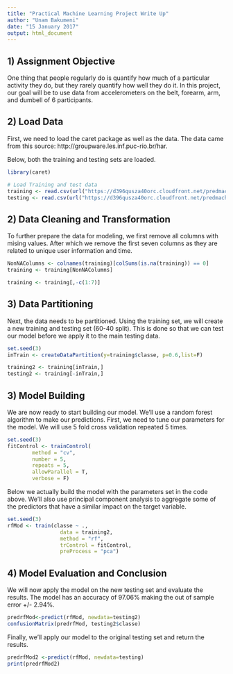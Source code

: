 ---
title: "Practical Machine Learning Project Write Up"
author: "Unam Bakumeni"
date: "15 January 2017"
output: html_document
---

## 1) Assignment Objective

One thing that people regularly do is quantify how much of a particular activity they do, but they rarely quantify how well they do it. In this project, our goal will be to use data from accelerometers on the belt, forearm, arm, and dumbell of 6 participants.

## 2) Load Data

First, we need to load the caret package as well as the data. The data came from this source: http://groupware.les.inf.puc-rio.br/har. 

Below, both the training and testing sets are loaded.

```{r message=FALSE, warning=FALSE}
library(caret)

# Load Training and test data
training <- read.csv(url("https://d396qusza40orc.cloudfront.net/predmachlearn/pml-training.csv"), na.strings=c("NA","#DIV/0!",""))
testing <- read.csv(url("https://d396qusza40orc.cloudfront.net/predmachlearn/pml-testing.csv"), na.strings=c("NA","#DIV/0!",""))

```

## 2) Data Cleaning and Transformation

To further prepare the data for modeling, we first remove all columns with mising values. After which we remove the first seven columns as they are related to unique user information and time.

```{r message=FALSE, warning=FALSE}

NonNAColumns <- colnames(training)[colSums(is.na(training)) == 0]
training <- training[NonNAColumns]

training <- training[,-c(1:7)]

```


## 3) Data Partitioning

Next, the data needs to be partitioned. Using the training set, we will create a new training and testing set (60-40 split). This is done so that we can test our model before we apply it to the main testing data.

```{r message=FALSE, warning=FALSE}

set.seed(3)
inTrain <- createDataPartition(y=training$classe, p=0.6,list=F)

training2 <- training[inTrain,] 
testing2 <- training[-inTrain,]

```

## 3) Model Building

We are now ready to start building our model. We'll use a random forest algorithm to make our predictions. First, we need to tune our parameters for the model. We will use 5 fold cross validation repeated 5 times. 

```{r message=FALSE, warning=FALSE}
set.seed(3)
fitControl <- trainControl(
        method = "cv",
        number = 5,
        repeats = 5,
        allowParallel = T, 
        verbose = F)

```

Below we actually build the model with the parameters set in the code above. We'll also use principal component analysis to aggregate some of the predictors that have a similar impact on the target variable.

```{r message=FALSE, warning=FALSE}

set.seed(3)
rfMod <- train(classe ~ ., 
                 data = training2,
                 method = "rf",
                 trControl = fitControl,
                 preProcess = "pca")
```

## 4) Model Evaluation and Conclusion

We will now apply the model on the new testing set and evaluate the results. The model has an accuracy of 97.06% making the out of sample error +/- 2.94%.

```{r message=FALSE, warning=FALSE}
predrfMod<-predict(rfMod, newdata=testing2)
confusionMatrix(predrfMod, testing2$classe)
```

Finally, we'll apply our model to the original testing set and return the results.

```{r message=FALSE, warning=FALSE}
predrfMod2 <-predict(rfMod, newdata=testing)
print(predrfMod2)
```
